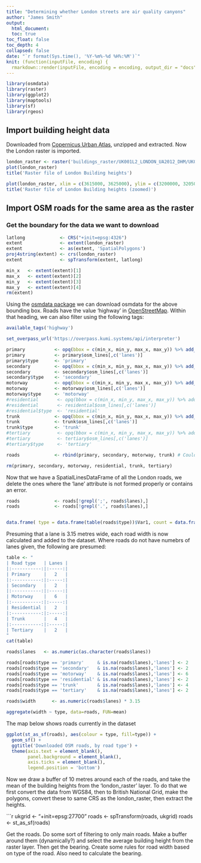 ```yaml
---
title: "Determining whether London streets are air quality canyons"
author: "James Smith"
output:
  html_document:
  toc: true
toc_float: false
toc_depth: 4
collapsed: false
date: "`r format(Sys.time(), '%Y-%m%-%d %H%:%M')`"
knit: (function(inputFile, encoding) {
  rmarkdown::render(inputFile, encoding = encoding, output_dir = "docs", output_file ="index.html") })
---
```


```r
library(osmdata)
library(raster)
library(ggplot2)
library(maptools)
library(sf)
library(rgeos)
```


## Import building height data
Downloaded from [Copernicus Urban Atlas](https://land.copernicus.eu/local/urban-atlas/building-height-2012?tab=mapview), unzipped and extracted. Now the London raster is imported.

```r

london_raster <- raster('buildings_raster/UK001L2_LONDON_UA2012_DHM/UK001L2_LONdON_UA2012_DHM.tif')
plot(london_raster)
title('Raster file of London Building heights')

plot(london_raster, xlim = c(3615000, 3625000), ylim = c(3200000, 3205000))
title('Raster file of London Building heights (zoomed)')

```

## Import OSM roads for the same area as the raster

### Get the boundary for the data we want to download
```r

latlong             <- CRS("+init=epsg:4326")
extent              <- extent(london_raster)
extent              <- as(extent, 'SpatialPolygons')
proj4string(extent) <- crs(london_raster)
extent              <- spTransform(extent, latlong)

min_x   <- extent(extent)[1]
max_x   <- extent(extent)[2]
min_y   <- extent(extent)[3]
max_y   <- extent(extent)[4]
rm(extent)
```

Using the [osmdata package](https://cran.r-project.org/web/packages/osmdata/osmdata.pdf) we can download osmdata for the above bounding box. Roads have the value 'highway' in [OpenStreetMap](https://en.wikipedia.org/wiki/OpenStreetMap). Within that heading, we can also filter using the following tags:

```r
available_tags('highway')
```

```r
set_overpass_url('https://overpass.kumi.systems/api/interpreter')

primary           <- opq(bbox = c(min_x, min_y, max_x, max_y)) %>% add_osm_feature(key = 'highway', value='primary') %>% osmdata_sp()
primary           <- primary$osm_lines[,c('lanes')]
primary$type      <- 'primary'
secondary         <- opq(bbox = c(min_x, min_y, max_x, max_y)) %>% add_osm_feature(key = 'highway', value='secondary') %>% osmdata_sp()
secondary         <- secondary$osm_lines[,c('lanes')]
secondary$type    <- 'secondary'
motorway          <- opq(bbox = c(min_x, min_y, max_x, max_y)) %>% add_osm_feature(key = 'highway', value='motorway') %>% osmdata_sp()
motorway          <- motorway$osm_lines[,c('lanes')]
motorway$type     <- 'motorway'
#residential       <- opq(bbox = c(min_x, min_y, max_x, max_y)) %>% add_osm_feature(key = 'highway', value='residential') %>% osmdata_sp()
#residential       <- residential$osm_lines[,c('lanes')]
#residential$type  <- 'residential'
trunk             <- opq(bbox = c(min_x, min_y, max_x, max_y)) %>% add_osm_feature(key = 'highway', value='trunk') %>% osmdata_sp()
trunk             <- trunk$osm_lines[,c('lanes')]
trunk$type        <- 'trunk'
#tertiary          <- opq(bbox = c(min_x, min_y, max_x, max_y)) %>% add_osm_feature(key = 'highway', value='tertiary') %>% osmdata_sp()
#tertiary          <- tertiary$osm_lines[,c('lanes')]
#tertiary$type     <- 'tertiary'

roads             <- rbind(primary, secondary, motorway, trunk) # Could add residential and tertiary here

rm(primary, secondary, motorway, residential, trunk, tertiary)
```

Now that we have a SpatialLinesDataFrame of all the London roads, we delete the ones where the 'lane' attribute is not formed properly or contains an error.

```r
roads             <- roads[!grepl(';', roads$lanes),]
roads             <- roads[!grepl('.', roads$lanes),]


data.frame( type = data.frame(table(roads$type))$Var1, count = data.frame(table(roads$type))$Freq)


```

Presuming that a lane is 3.15 metres wide, each road width is now calculated and added to the dataset. Where roads do not have numebrs of lanes given, the following are presumed:

```r

table <- "  
| Road type   | Lanes |
|:-----------:|:-----:|
| Primary     |   2   |
|:-----------:|:-----:|
| Secondary   |   2   |
|:-----------:|:-----:|
| Motorway    |   6   |
|:-----------:|:-----:|
| Residential |   2   |
|:-----------:|:-----:|
| Trunk       |   4   |
|:-----------:|:-----:|
| Tertiary    |   2   |
"
cat(table)

```

```r

roads$lanes   <- as.numeric(as.character(roads$lanes))

roads[roads$type == 'primary'     & is.na(roads$lanes),'lanes'] <- 2
roads[roads$type == 'secondary'   & is.na(roads$lanes),'lanes'] <- 2
roads[roads$type == 'motorway'    & is.na(roads$lanes),'lanes'] <- 6
roads[roads$type == 'residential' & is.na(roads$lanes),'lanes'] <- 2
roads[roads$type == 'trunk'       & is.na(roads$lanes),'lanes'] <- 4
roads[roads$type == 'tertiary'    & is.na(roads$lanes),'lanes'] <- 2

roads$width      <- as.numeric(roads$lanes) * 3.15

aggregate(width ~ type, data=roads, FUN=mean)

```

The map below shows roads currently in the dataset

```r
ggplot(st_as_sf(roads), aes(colour = type, fill=type)) + 
  geom_sf() +
  ggtitle('Downloaded OSM roads, by road type') +
  theme(axis.text = element_blank(),
        panel.background = element_blank(),
        axis.ticks = element_blank(),
        legend.position = 'bottom')
```

Now we draw a buffer of 10 metres around each of the roads, and take the mean of the building heights from the 'london_raster' layer. To do that we first convert the data from WGS84, then to British National Grid, make the polygons, convert these to same CRS as the london_raster, then extract the heights.

```r
ukgrid            <- "+init=epsg:27700"
roads             <- spTransform(roads, ukgrid)
roads             <- st_as_sf(roads)




Get the roads. Do some sort of filtering to only main roads. Make a buffer around them (dynamically?) and select the average building height from the raster layer. Then get the bearing. Create some rules for road width based on type of the road. Also need to calculate the bearing.